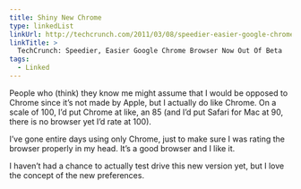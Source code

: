 ```yaml
---
title: Shiny New Chrome
type: linkedList
linkUrl: http://techcrunch.com/2011/03/08/speedier-easier-google-chrome-browser-now-out-of-beta/
linkTitle: >
  TechCrunch: Speedier, Easier Google Chrome Browser Now Out Of Beta
tags:
  - Linked
---
```


People who (think) they know me might assume that I would be opposed to Chrome since it’s not made by Apple, but I actually do like Chrome. On a scale of 100, I’d put Chrome at like, an 85 (and I’d put Safari for Mac at 90, there is no browser yet I’d rate at 100).

I’ve gone entire days using only Chrome, just to make sure I was rating the browser properly in my head. It’s a good browser and I like it.

I haven’t had a chance to actually test drive this new version yet, but I love the concept of the new preferences.
